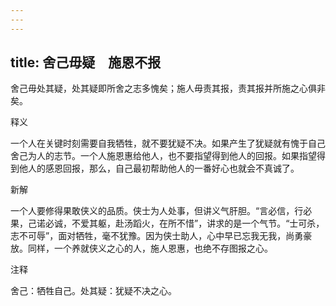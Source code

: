 ```yaml
---
---
---
```

title: 舍己毋疑　施恩不报
---



舍己毋处其疑，处其疑即所舍之志多愧矣；施人毋责其报，责其报并所施之心俱非矣。

释义

一个人在关键时刻需要自我牺牲，就不要犹疑不决。如果产生了犹疑就有愧于自己舍己为人的志节。一个人施恩惠给他人，也不要指望得到他人的回报。如果指望得到他人的感恩回报，那么，自己最初帮助他人的一番好心也就会不真诚了。

新解

一个人要修得果敢侠义的品质。侠士为人处事，但讲义气肝胆。“言必信，行必果，己诺必诚，不爱其躯，赴汤蹈火，在所不惜”，讲求的是一个气节。“士可杀，志不可辱”，面对牺牲，毫不犹豫。因为侠士助人，心中早已忘我无我，尚勇豪放。同样，一个养就侠义之心的人，施人恩惠，也绝不存图报之心。

注释

舍己：牺牲自己。处其疑：犹疑不决之心。